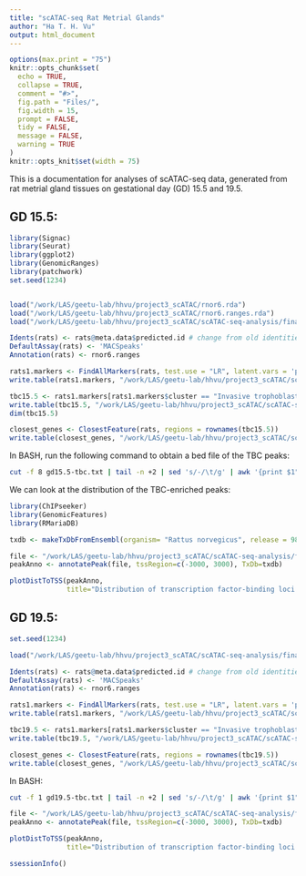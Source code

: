 ```yaml
---
title: "scATAC-seq Rat Metrial Glands"
author: "Ha T. H. Vu"
output: html_document
---
```

  
```r
options(max.print = "75")
knitr::opts_chunk$set(
  echo = TRUE,
  collapse = TRUE,
  comment = "#>",
  fig.path = "Files/",
  fig.width = 15,
  prompt = FALSE,
  tidy = FALSE,
  message = FALSE,
  warning = TRUE
)
knitr::opts_knit$set(width = 75)
```

This is a documentation for analyses of scATAC-seq data, generated from rat metrial gland tissues on gestational day (GD) 15.5 and 19.5. <br>

## GD 15.5:
```r
library(Signac)
library(Seurat)
library(ggplot2)
library(GenomicRanges)
library(patchwork)
set.seed(1234)


load("/work/LAS/geetu-lab/hhvu/project3_scATAC/rnor6.rda")
load("/work/LAS/geetu-lab/hhvu/project3_scATAC/rnor6.ranges.rda")
load("/work/LAS/geetu-lab/hhvu/project3_scATAC/scATAC-seq-analysis/finalWorkflow/4_RNAintegration/2_MACS2Peaks/annotation_scRNAseq/gd15.5-ATACwithRNAlables.rda")

Idents(rats) <- rats@meta.data$predicted.id # change from old identities to those predicted by scRNA-seq
DefaultAssay(rats) <- 'MACSpeaks'
Annotation(rats) <- rnor6.ranges

rats1.markers <- FindAllMarkers(rats, test.use = "LR", latent.vars = 'peak_region_fragments')
write.table(rats1.markers, "/work/LAS/geetu-lab/hhvu/project3_scATAC/scATAC-seq-analysis/finalWorkflow/4_RNAintegration/2_MACS2Peaks/annotation_scRNAseq/gd15.5-unfilteredMarkers.txt", quote = F, sep = '\t')

tbc15.5 <- rats1.markers[rats1.markers$cluster == "Invasive trophoblast cells" & rats1.markers$avg_log2FC >= log2(1.5) & rats1.markers$p_val_adj <= 0.05,]
write.table(tbc15.5, "/work/LAS/geetu-lab/hhvu/project3_scATAC/scATAC-seq-analysis/finalWorkflow/4_RNAintegration/2_MACS2Peaks/annotation_scRNAseq/gd15.5-tbc.txt", quote = F, sep = '\t')
dim(tbc15.5)

closest_genes <- ClosestFeature(rats, regions = rownames(tbc15.5))
write.table(closest_genes, "/work/LAS/geetu-lab/hhvu/project3_scATAC/scATAC-seq-analysis/finalWorkflow/4_RNAintegration/2_MACS2Peaks/annotation_scRNAseq/gd15.5-tbc-toGenes.txt", quote = F, sep = '\t')
```
In BASH, run the following command to obtain a bed file of the TBC peaks:
```BASH
cut -f 8 gd15.5-tbc.txt | tail -n +2 | sed 's/-/\t/g' | awk '{print $1"\t"$2"\t"$3"\t"$1"-"$2"-"$3}' > gd15.5-tbc.bed
```
We can look at the distribution of the TBC-enriched peaks:
```r
library(ChIPseeker)
library(GenomicFeatures)
library(RMariaDB)

txdb <- makeTxDbFromEnsembl(organism= "Rattus norvegicus", release = 98)

file <- "/work/LAS/geetu-lab/hhvu/project3_scATAC/scATAC-seq-analysis/finalWorkflow/4_RNAintegration/2_MACS2Peaks/annotation_scRNAseq/gd15.5-tbc.bed"
peakAnno <- annotatePeak(file, tssRegion=c(-3000, 3000), TxDb=txdb)

plotDistToTSS(peakAnno,
              title="Distribution of transcription factor-binding loci relative to TSS")
```

## GD 19.5:
```r
set.seed(1234)

load("/work/LAS/geetu-lab/hhvu/project3_scATAC/scATAC-seq-analysis/finalWorkflow/4_RNAintegration/2_MACS2Peaks/gd19.5-ATACwithRNAlables.rda")

Idents(rats) <- rats@meta.data$predicted.id # change from old identities to those predicted by scRNA-seq
DefaultAssay(rats) <- 'MACSpeaks'
Annotation(rats) <- rnor6.ranges

rats1.markers <- FindAllMarkers(rats, test.use = "LR", latent.vars = 'peak_region_fragments')
write.table(rats1.markers, "/work/LAS/geetu-lab/hhvu/project3_scATAC/scATAC-seq-analysis/finalWorkflow/4_RNAintegration/2_MACS2Peaks/annotation_scRNAseq/gd19.5-unfilteredMarkers.txt", quote = F, sep = '\t')

tbc19.5 <- rats1.markers[rats1.markers$cluster == "Invasive trophoblast cells" & rats1.markers$avg_log2FC >= log2(1.5) & rats1.markers$p_val_adj <= 0.05,]
write.table(tbc19.5, "/work/LAS/geetu-lab/hhvu/project3_scATAC/scATAC-seq-analysis/finalWorkflow/4_RNAintegration/2_MACS2Peaks/annotation_scRNAseq/gd19.5-tbc.txt", quote = F, sep = '\t')

closest_genes <- ClosestFeature(rats, regions = rownames(tbc19.5))
write.table(closest_genes, "/work/LAS/geetu-lab/hhvu/project3_scATAC/scATAC-seq-analysis/finalWorkflow/4_RNAintegration/2_MACS2Peaks/annotation_scRNAseq/gd19.5-tbc-toGenes.txt", quote = F, sep = '\t')
```
In BASH:
```BASH
cut -f 1 gd19.5-tbc.txt | tail -n +2 | sed 's/-/\t/g' | awk '{print $1"\t"$2"\t"$3"\t"$1"-"$2"-"$3}' > gd19.5-tbc.bed
```
```r
file <- "/work/LAS/geetu-lab/hhvu/project3_scATAC/scATAC-seq-analysis/finalWorkflow/4_RNAintegration/2_MACS2Peaks/annotation_scRNAseq/gd19.5-tbc.bed"
peakAnno <- annotatePeak(file, tssRegion=c(-3000, 3000), TxDb=txdb)

plotDistToTSS(peakAnno,
              title="Distribution of transcription factor-binding loci relative to TSS")
```


```r
ssessionInfo()
```